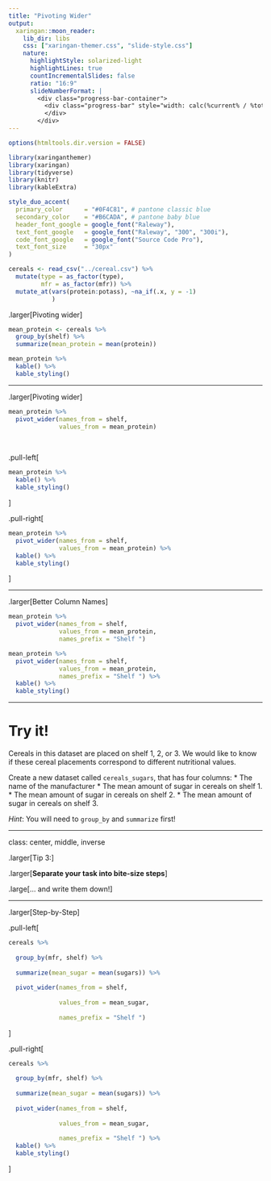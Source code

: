 ```yaml
---
title: "Pivoting Wider"
output:
  xaringan::moon_reader:
    lib_dir: libs
    css: ["xaringan-themer.css", "slide-style.css"]
    nature:
      highlightStyle: solarized-light
      highlightLines: true
      countIncrementalSlides: false
      ratio: "16:9"
      slideNumberFormat: |
        <div class="progress-bar-container">
          <div class="progress-bar" style="width: calc(%current% / %total% * 100%);">
          </div>
        </div>
---
```


```r
options(htmltools.dir.version = FALSE)
```

```r
library(xaringanthemer)
library(xaringan)
library(tidyverse)
library(knitr)
library(kableExtra)

style_duo_accent(
  primary_color      = "#0F4C81", # pantone classic blue
  secondary_color    = "#B6CADA", # pantone baby blue
  header_font_google = google_font("Raleway"),
  text_font_google   = google_font("Raleway", "300", "300i"),
  code_font_google   = google_font("Source Code Pro"),
  text_font_size     = "30px"
)
```

```r
cereals <- read_csv("../cereal.csv") %>% 
  mutate(type = as_factor(type), 
         mfr = as_factor(mfr)) %>% 
  mutate_at(vars(protein:potass), ~na_if(.x, y = -1)
            )

```

.larger[Pivoting wider]

```r
mean_protein <- cereals %>% 
  group_by(shelf) %>% 
  summarize(mean_protein = mean(protein))

```

```r

mean_protein %>% 
  kable() %>% 
  kable_styling()
```

---

.larger[Pivoting wider]

```r
mean_protein %>%
  pivot_wider(names_from = shelf, 
              values_from = mean_protein)

```

</br>

.pull-left[
```r
mean_protein %>% 
  kable() %>% 
  kable_styling()

```
]

.pull-right[
```r
mean_protein %>%
  pivot_wider(names_from = shelf, 
              values_from = mean_protein) %>% 
  kable() %>% 
  kable_styling()

```
]

---

.larger[Better Column Names]

```r
mean_protein %>%
  pivot_wider(names_from = shelf, 
              values_from = mean_protein, 
              names_prefix = "Shelf ")

```

```r
mean_protein %>%
  pivot_wider(names_from = shelf, 
              values_from = mean_protein, 
              names_prefix = "Shelf ") %>% 
  kable() %>% 
  kable_styling()

```

---

# Try it!

Cereals in this dataset are placed on shelf 1, 2, or 3.  We would like to know
if these cereal placements correspond to different nutritional values.

Create a new dataset called `cereals_sugars`, that has four columns:
* The name of the manufacturer
* The mean amount of sugar in cereals on shelf 1.
* The mean amount of sugar in cereals on shelf 2.
* The mean amount of sugar in cereals on shelf 3.

*Hint*: You will need to `group_by` and `summarize` first!

---

class: center, middle, inverse

.larger[Tip 3:]

.larger[**Separate your task into bite-size steps**]

.large[... and write them down!]

---

.larger[Step-by-Step]

.pull-left[
```r
cereals %>% 
  
  group_by(mfr, shelf) %>% 
  
  summarize(mean_sugar = mean(sugars)) %>% 
  
  pivot_wider(names_from = shelf, 
              
              values_from = mean_sugar, 
              
              names_prefix = "Shelf ")
```
]

.pull-right[
```r
cereals %>% 
  
  group_by(mfr, shelf) %>% 
  
  summarize(mean_sugar = mean(sugars)) %>% 
  
  pivot_wider(names_from = shelf, 
              
              values_from = mean_sugar, 
              
              names_prefix = "Shelf ") %>% 
  kable() %>% 
  kable_styling()
```

]

